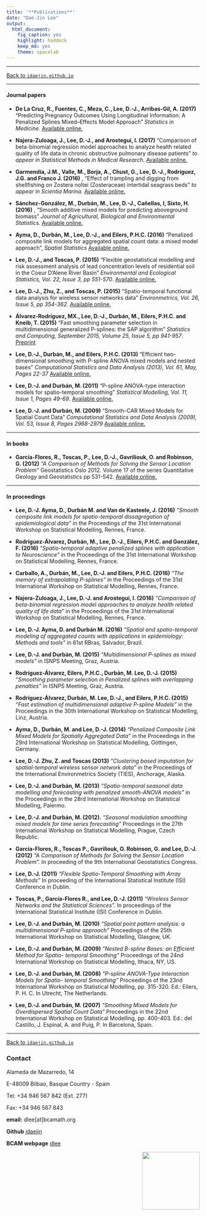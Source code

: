 ```yaml
---
title: '**Publications**'
date: "Dae-Jin Lee"
output:
  html_document:
    fig_caption: yes
    highlight: haddock
    keep_md: yes
    theme: spacelab
---
```


----------------------------

[Back to `idaejin.github.io`](http://idaejin.github.io/)

----------------------------

#### Journal papers

* **De La Cruz, R., Fuentes, C., Meza, C., Lee, D.-J., Arribas-Gil, A. (2017) ** "Predicting Pregnancy Outcomes Using Longitudinal Information: A Penalized Splines Mixed–Effects Model Approach" *Statistics in Medicine.* [Available online.](http://onlinelibrary.wiley.com/doi/10.1002/sim.7256/full)

* **Najera-Zuloaga, J., Lee, D.-J., and Arostegui, I. (2017)** “Comparison of beta-binomial regression model approaches to analyze health related quality of life data in chronic obstructive pulmonary disease patients” *to appear in Statistical Methods in Medical Research*. [Available online.](http://journals.sagepub.com/doi/full/10.1177/0962280217690413)

* **Garmendia, J.M., Valle, M., Borja, A., Chust, G., Lee, D.-J., Rodríguez, J.G. and Franco J. (2016)** , "Effect of trampling and digging from shellfishing on Zostera noltei (Zosteraceae) intertidal seagrass beds" *to appear in Scientia Marina.* [Available online.](http://scimar.icm.csic.es/scimar/index.php/secId/6/IdArt/4429/)

* **Sánchez-González, M., Durbán, M., Lee, D.-J., Cañellas, I, Sixto, H. (2016)** , "Smooth additive mixed models for predicting aboveground biomass" *Journal of Agricultural, Biological and Environmental Statistics.* [Available online.](http://link.springer.com/article/10.1007/s13253-016-0271-4)

* **Ayma, D., Durbán, M., Lee, D.-J., and Eilers, P.H.C. (2016)** "Penalized composite link models for aggregated spatial count data: a mixed model approach", *Spatial Statistics*  [Available online.](http://www.sciencedirect.com/science/article/pii/S2211675316300318)

*    **Lee, D.-J., and Toscas, P. (2015)** “Flexible geostatistical modelling and risk assessment analysis of lead concentration levels of residential soil in the Coeur D’Alene River Basin” *Environmental and Ecological Statistics, Vol. 22, Issue 3, pp 551-570*. [Available online.](http://link.springer.com/article/10.1007/s10651-015-0310-2)

*    **Lee, D.-J., Zhu, Z., and Toscas, P. (2015)** "Spatio-temporal functional data analysis for wireless sensor networks data" *Environmetrics, Vol. 26, Issue 5, pp 354-362*. [Available online.](http://onlinelibrary.wiley.com/doi/10.1002/env.2344/abstract)

*    **Álvarez-Rodríguez, MX., Lee, D.-J., Durbán, M., Eilers, P.H.C. and Kneib, T. (2015)** "Fast smoothing parameter selection in multidimensional generalized P-splines: the SAP algorithm" *Statistics and Computing, September 2015, Volume 25, Issue 5, pp 941-957*. [Preprint](https://bird.bcamath.org/bitstream/handle/20.500.11824/117/ws133026.pdf%3Bjsessionid%3DC39FF7BD89D72E5BAC956F9BABD58C1A.pdf?sequence=1&isAllowed=y)

*    **Lee, D.-J., Durbán, M., and Eilers, P.H.C. (2013)** "Efficient two-dimensional smoothing with P-spline ANOVA mixed models and nested bases" *Computational Statistics and Data Analysis (2013), Vol. 61, May, Pages 22-37* [Available online.](http://dx.doi.org/10.1016/j.csda.2012.11.013)

*    **Lee, D.-J. and Durbán, M. (2011)** "P-spline ANOVA-type interaction models for spatio-temporal smoothing" *Statistical Modelling, Vol. 11, Issue 1, Pages 49-69*. [Available online.](http://journals.sagepub.com/doi/pdf/10.1177/1471082X1001100104)

*    **Lee, D.-J. and Durbán, M. (2009)** "Smooth-CAR Mixed Models for Spatial Count Data" *Computational Statistics and Data Analysis (2009), Vol. 53, Issue 8, Pages 2968-2979* [Available online.](http://dx.doi.org/10.1016/j.csda.2008.07.025)
    

----------------------------

#### In books

* **García-Flores, R., Toscas, P., Lee, D.-J., Gavriliouk, O. and Robinson, G. (2012)** *"A Comparison of Methods for Solving the Sensor Location Problem"* Geostatistics Oslo 2012. Volume 17 of the series Quantitative Geology and Geostatistics pp 531-542. [Available online.](http://dx.doi.org/10.1007/978-94-007-4153-9_43)


----------------------------

#### In proceedings

* **Lee, D.-J. Ayma, D., Durbán M. and Van de Kasteele, J. (2016)** *"Smooth
composite link models for spatio-temporal dissagregation of epidemiological data"* in the Proceedings of the 31st International Workshop on Statistical Modelling, Rennes, France.

* **Rodríguez-Álvarez, Durbán, M., Lee, D.-J., Eilers, P.H.C. and González, F. (2016)** *"Spatio-temporal adaptive penalized splines with application to Neuroscience"* in the Proceedings of the 31st International Workshop on Statistical Modelling, Rennes, France.

* **Carballo, A., Durbán, M., Lee, D.-J. and Eilers, P.H.C. (2016)** *"The memory of extrapolating
P-splines"* in the Proceedings of the 31st International Workshop on Statistical Modelling, Rennes, France.

* **Najera-Zuloaga, J., Lee, D.-J. and Arostegui, I. (2016)** *"Comparison of beta-binomial regression model approaches to analyze health related quality of life data"* in the Proceedings of the 31st International Workshop on Statistical Modelling, Rennes, France.

* **Lee, D.-J. Ayma, D. and Durbán M. (2016)** *"Spatial and spatio-temporal modeling of aggregated counts with applications in epidemiology: Methods and tools"* in 61st RBras, Salvador, Brazil.

* **Lee, D.-J. and Durbán, M. (2015)** *"Multidimensional P-splines as mixed models"* in ISNPS Meeting, Graz, Austria.

* **Rodríguez-Álvarez,  Eilers, P.H.C., Durbán, M. Lee, D.-J. (2015)** *"Smoothing parameter selection in Penalized splines with overlapping penalties"* in ISNPS Meeting, Graz, Austria.

* **Rodríguez-Álvarez, Durbán, M. Lee, D.-J., and Eilers, P.H.C. (2015)** *"Fast estimation of multidimensional adaptive P-spline Models"* in the Proceedings in the 30th International Workshop on Statistical Modelling, Linz, Austria.

* **Ayma, D., Durbán, M. and Lee, D.-J. (2014)** *"Penalized Composite Link Mixed Models for Spatially Aggregated Data"* in the Proceedings in the 29rd International Workshop on Statistical Modelling, Göttingen, Germany.

* **Lee, D.-J. Zhu, Z. and Toscas (2013)** *"Clustering based imputation for spatial-temporal wireless sensor network data"* in the Proceedings of the International Environmetrics Society (TIES), Anchorage, Alaska.

* **Lee, D.-J. and Durbán, M. (2013)** *"Spatio-temporal seasonal data modelling and forecasting with penalized smooth-ANOVA models"* in the Proceedings in the 28rd International Workshop on Statistical Modelling, Palermo.

* **Lee, D.-J. and Durbán, M. (2012).** *"Seasonal modulation smoothing mixed models for time series forecasting"* Proceedings in the 27th International Workshop on Statistical Modelling, Prague, Czech Republic.

* **García-Flores, R., Toscas P., Gavriliouk, O. Robinson, G. and Lee, D.-J.  (2012)** *"A Comparison of Methods for Solving the Sensor Location Problem".* In proceeding of the 9th International Geostatistics Congress.

* **Lee, D.-J. (2011)** *"Flexible Spatio-Temporal Smoothing with Array Methods"* In proceeding of the International Statistical Institute (ISI) Conference in Dublin.

* **Toscas, P., García-Flores R., and Lee, D.-J. (2011)** *"Wireless Sensor Networks and the Statistical Sciences".* In proceedings of the International Statistical Institute (ISI) Conference in Dublin.

* **Lee, D.-J. and Durbán, M. (2010)** *"Spatial point pattern analysis: a multidimensional P-spline approach"* Proceedings of the 25th International Workshop on Statistical Modelling, Glasgow, UK.

* **Lee, D.-J. and Durbán, M. (2009)** *"Nested B-spline Bases: an Efficient Method for Spatio- temporal Smoothing"* Proceedings of the 24nd International Workshop on Statistical Modelling, Ithaca, NY, US.

* **Lee, D.-J. and Durbán, M. (2008)** *"P-spline ANOVA-Type Interaction Models for Spatio- temporal Smoothing"* Proceedings of the 23nd International Workshop on Statistical Modelling, pp. 315-320. Ed.: Eilers, P. H. C. In Utrecht, The Netherlands.

* **Lee, D.-J. and Durbán, M. (2007)** *"Smoothing Mixed Models for Overdispersed Spatial Count Data"* Proceedings in the 22nd International Workshop on Statistical Modelling, pp. 400-403. Ed.: del Castillo, J. Espinal, A. and Puig, P. In Barcelona, Spain.






------------------------------------      
[Back to `idaejin.github.io`](http://idaejin.github.io/)

### Contact

Alameda de Mazarredo, 14

E-48009 Bilbao, Basque Country - Spain

Tel: +34 946 567 842 (Ext. 277)

Fax: +34 946 567 843

**email:** dlee[at]bcamath.org

**Github** [idaejin](https://github.com/idaejin/)

**BCAM webpage** [dlee](http://www.bcamath.org/en/people/dlee)

<img src="http://www.bcamath.org/public_images/logo_bcam.jpg" style="width: 150px;" align="right">